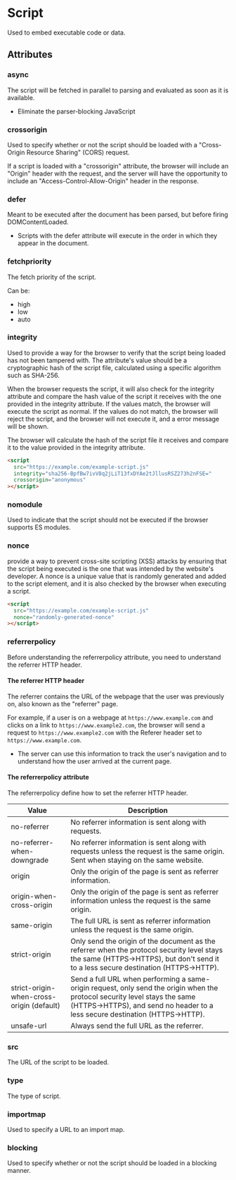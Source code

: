 # Script

Used to embed executable code or data.

## Attributes

### async

The script will be fetched in parallel to parsing and evaluated as soon as it is available.

- Eliminate the parser-blocking JavaScript

### crossorigin

Used to specify whether or not the script should be loaded with a "Cross-Origin Resource Sharing" (CORS) request.

If a script is loaded with a "crossorigin" attribute, the browser will include an "Origin" header with the request, and the server will have the opportunity to include an "Access-Control-Allow-Origin" header in the response.

### defer

Meant to be executed after the document has been parsed, but before firing DOMContentLoaded.

- Scripts with the defer attribute will execute in the order in which they appear in the document.

### fetchpriority

The fetch priority of the script.

Can be:

- high
- low
- auto

### integrity

Used to provide a way for the browser to verify that the script being loaded has not been tampered with. The attribute's value should be a cryptographic hash of the script file, calculated using a specific algorithm such as SHA-256.

When the browser requests the script, it will also check for the integrity attribute and compare the hash value of the script it receives with the one provided in the integrity attribute. If the values match, the browser will execute the script as normal. If the values do not match, the browser will reject the script, and the browser will not execute it, and a error message will be shown.

The browser will calculate the hash of the script file it receives and compare it to the value provided in the integrity attribute.

```html
<script
  src="https://example.com/example-script.js"
  integrity="sha256-BpfBw7ivV8q2jLiT13fxDYAe2tJllusRSZ273h2nFSE="
  crossorigin="anonymous"
></script>
```

### nomodule

Used to indicate that the script should not be executed if the browser supports ES modules.

### nonce

provide a way to prevent cross-site scripting (XSS) attacks by ensuring that the script being executed is the one that was intended by the website's developer. A nonce is a unique value that is randomly generated and added to the script element, and it is also checked by the browser when executing a script.

```html
<script
  src="https://example.com/example-script.js"
  nonce="randomly-generated-nonce"
></script>
```

### referrerpolicy

Before understanding the referrerpolicy attribute, you need to understand the referrer HTTP header.

#### The referrer HTTP header

The referrer contains the URL of the webpage that the user was previously on, also known as the "referrer" page.

For example, if a user is on a webpage at `https://www.example.com` and clicks on a link to `https://www.example2.com`, the browser will send a request to `https://www.example2.com` with the Referer header set to `https://www.example.com`.

- The server can use this information to track the user's navigation and to understand how the user arrived at the current page.

#### The referrerpolicy attribute

The referrerpolicy define how to set the referrer HTTP header.

| Value                                     | Description                                                                                                                                                                                              |
| ----------------------------------------- | -------------------------------------------------------------------------------------------------------------------------------------------------------------------------------------------------------- |
| no-referrer                               | No referrer information is sent along with requests.                                                                                                                                                     |
| no-referrer-when-downgrade                | No referrer information is sent along with requests unless the request is the same origin. Sent when staying on the same website.                                                                        |
| origin                                    | Only the origin of the page is sent as referrer information.                                                                                                                                             |
| origin-when-cross-origin                  | Only the origin of the page is sent as referrer information unless the request is the same origin.                                                                                                       |
| same-origin                               | The full URL is sent as referrer information unless the request is the same origin.                                                                                                                      |
| strict-origin                             | Only send the origin of the document as the referrer when the protocol security level stays the same (HTTPS→HTTPS), but don't send it to a less secure destination (HTTPS→HTTP).                         |
| strict-origin-when-cross-origin (default) | Send a full URL when performing a same-origin request, only send the origin when the protocol security level stays the same (HTTPS→HTTPS), and send no header to a less secure destination (HTTPS→HTTP). |
| unsafe-url                                | Always send the full URL as the referrer.                                                                                                                                                                |

### src

The URL of the script to be loaded.

### type

The type of script.

### importmap

Used to specify a URL to an import map.

### blocking

Used to specify whether or not the script should be loaded in a blocking manner.
